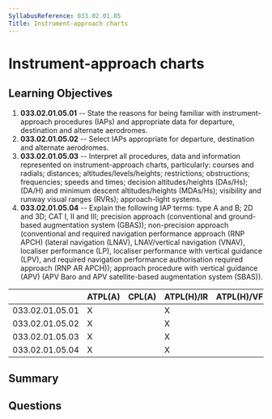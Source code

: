```yaml
---
SyllabusReference: 033.02.01.05
Title: Instrument-approach charts
---
```


# Instrument-approach charts

## Learning Objectives

1. **033.02.01.05.01** -- State the reasons for being familiar with
   instrument-approach procedures (IAPs) and appropriate data for departure,
   destination and alternate aerodromes.
2. **033.02.01.05.02** -- Select IAPs appropriate for departure, destination and
   alternate aerodromes.
3. **033.02.01.05.03** -- Interpret all procedures, data and information
   represented on instrument-approach charts, particularly: courses and radials;
   distances; altitudes/levels/heights; restrictions; obstructions; frequencies;
   speeds and times; decision altitudes/heights (DAs/Hs); (DA/H) and minimum
   descent altitudes/heights (MDAs/Hs); visibility and runway visual ranges
   (RVRs); approach-light systems.
4. **033.02.01.05.04** -- Explain the following IAP terms: type A and B; 2D and
   3D; CAT I, II and III; precision approach (conventional and ground-based
   augmentation system (GBAS)); non-precision approach (conventional and
   required navigation performance approach (RNP APCH) (lateral navigation
   (LNAV), LNAV/vertical navigation (VNAV), localiser performance (LP),
   localiser performance with vertical guidance (LPV), and required navigation
   performance authorisation required approach (RNP AR APCH)); approach
   procedure with vertical guidance (APV) (APV Baro and APV satellite-based
   augmentation system (SBAS)).

|                 | ATPL(A) | CPL(A) | ATPL(H)/IR | ATPL(H)/VFR | CPL(H) | IR  | CBIR(A) |
| --------------- | ------- | ------ | ---------- | ----------- | ------ | --- | ------- |
| 033.02.01.05.01 | X       |        | X          |             |        | X   | X       |
| 033.02.01.05.02 | X       |        | X          |             |        | X   | X       |
| 033.02.01.05.03 | X       |        | X          |             |        | X   | X       |
| 033.02.01.05.04 | X       |        | X          |             |        | X   | X       |

## Summary

## Questions
